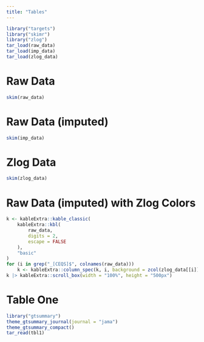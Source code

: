 ```yaml
---
title: "Tables"
---
```


```r
library("targets")
library("skimr")
library("zlog")
tar_load(raw_data)
tar_load(imp_data)
tar_load(zlog_data)
```

# Raw Data

```r
skim(raw_data)
```

# Raw Data (imputed)

```r
skim(imp_data)
```

# Zlog Data

```r
skim(zlog_data)
```

# Raw Data (imputed) with Zlog Colors

```r
k <- kableExtra::kable_classic(
    kableExtra::kbl(
        raw_data,
        digits = 2,
        escape = FALSE
    ),
    "basic"
)
for (i in grep("_[CEQS]$", colnames(raw_data)))
    k <- kableExtra::column_spec(k, i, background = zcol(zlog_data[[i]]))
k |> kableExtra::scroll_box(width = "100%", height = "500px")
```

# Table One

```r
library("gtsummary")
theme_gtsummary_journal(journal = "jama")
theme_gtsummary_compact()
tar_read(tbl1)
```
